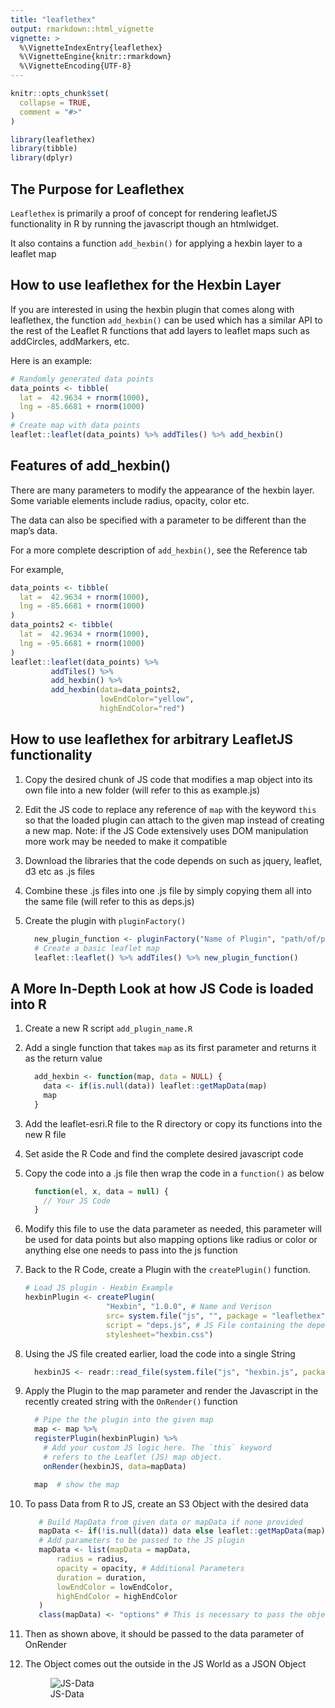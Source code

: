 ```yaml
---
title: "leaflethex"
output: rmarkdown::html_vignette
vignette: >
  %\VignetteIndexEntry{leaflethex}
  %\VignetteEngine{knitr::rmarkdown}
  %\VignetteEncoding{UTF-8}
---
```


```r
knitr::opts_chunk$set(
  collapse = TRUE,
  comment = "#>"
)
```

```r
library(leaflethex)
library(tibble)
library(dplyr)
```

## The Purpose for Leaflethex

`Leaflethex` is primarily a proof of concept for rendering leafletJS functionality in R by running the javascript though an htmlwidget.

It also contains a function `add_hexbin()` for applying a hexbin layer to a leaflet map

## How to use leaflethex for the Hexbin Layer

If you are interested in using the hexbin plugin that comes along with leaflethex, the function `add_hexbin()` can be used which has a similar API to the rest of the Leaflet R functions that add layers to leaflet maps such as addCircles, addMarkers, etc.

Here is an example:

```r
# Randomly generated data points
data_points <- tibble(
  lat =  42.9634 + rnorm(1000),
  lng = -85.6681 + rnorm(1000)
)
# Create map with data points
leaflet::leaflet(data_points) %>% addTiles() %>% add_hexbin()
```

## Features of add_hexbin()


There are many parameters to modify the appearance of the hexbin layer. Some variable elements include radius, opacity, color etc.

The data can also be specified with a parameter to be different than the map's data.

For a more complete description of `add_hexbin()`, see the Reference tab

For example,

```r
data_points <- tibble(
  lat =  42.9634 + rnorm(1000),
  lng = -85.6681 + rnorm(1000)
)
data_points2 <- tibble(
  lat =  42.9634 + rnorm(1000),
  lng = -95.6681 + rnorm(1000)
)
leaflet::leaflet(data_points) %>% 
         addTiles() %>% 
         add_hexbin() %>% 
         add_hexbin(data=data_points2, 
                    lowEndColor="yellow", 
                    highEndColor="red")
```

## How to use leaflethex for arbitrary LeafletJS functionality

#. Copy the desired chunk of JS code that modifies a map object into its own file into a new folder (will refer to this as example.js)
#. Edit the JS code to replace any reference of `map` with the keyword `this` so that the loaded plugin can attach to the given map instead of creating a new map. Note: if the JS Code extensively uses DOM manipulation more work may be needed to make it compatible
#. Download the libraries that the code depends on such as jquery, leaflet, d3 etc as .js files
#. Combine these .js files into one .js file by simply copying them all into the same file (will refer to this as deps.js)
#. Create the plugin with `pluginFactory()`

    ```r
      new_plugin_function <- pluginFactory("Name of Plugin", "path/of/parent/folder/", "leaflet-script.js", "deps.js", "stylesheet.css")
      # Create a basic leaflet map
      leaflet::leaflet() %>% addTiles() %>% new_plugin_function()
    ```

## A More In-Depth Look at how JS Code is loaded into R

#. Create a new R script `add_plugin_name.R`
#. Add a single function that takes `map` as its first parameter and returns it as the return value

    ```r
      add_hexbin <- function(map, data = NULL) {
        data <- if(is.null(data)) leaflet::getMapData(map)
        map
      }
    ```


#. Add the leaflet-esri.R file to the R directory or copy its functions into the new R file
#. Set aside the R Code and find the complete desired javascript code
#. Copy the code into a .js file then wrap the code in a `function()` as below

    ```js
      function(el, x, data = null) {
        // Your JS Code
      }
    ```
    
#. Modify this file to use the data parameter as needed, this parameter will be used for data points but also mapping options like radius or color or anything else one needs to pass into the js function

#. Back to the R Code, create a Plugin with the `createPlugin()` function.

    ```r
    # Load JS plugin - Hexbin Example
    hexbinPlugin <- createPlugin(
                      "Hexbin", "1.0.0", # Name and Verison
                      src= system.file("js", "", package = "leaflethex"), #Parent folder of the     dependencies and stylesheets
                      script = "deps.js", # JS File containing the dependencies
                      stylesheet="hexbin.css") 
    
    ```
    
#. Using the JS file created earlier, load the code into a single String

    ``` r
      hexbinJS <- readr::read_file(system.file("js", "hexbin.js", package = "leaflethex"))
    ```

#. Apply the Plugin to the map parameter and render the Javascript in the recently created string with the `OnRender()` function

    ```r
      # Pipe the the plugin into the given map
      map <- map %>%
      registerPlugin(hexbinPlugin) %>%
        # Add your custom JS logic here. The `this` keyword
        # refers to the Leaflet (JS) map object.
        onRender(hexbinJS, data=mapData)
    
      map  # show the map
    ```


#. To pass Data from R to JS, create an S3 Object with the desired data

    ```r
       # Build MapData from given data or mapData if none provided
       mapData <- if(!is.null(data)) data else leaflet::getMapData(map)
       # Add parameters to be passed to the JS plugin
       mapData <- list(mapData = mapData,
           radius = radius,
           opacity = opacity, # Additional Parameters
           duration = duration,
           lowEndColor = lowEndColor,
           highEndColor = highEndColor
       )
       class(mapData) <- "options" # This is necessary to pass the object as a JSON object instead of a JSON Array, much easier to deal with on the JS side
    ```

#. Then as shown above, it should be passed to the data parameter of OnRender

#. The Object comes out the outside in the JS World as a JSON Object

    ![JS-Data](jsdata.png)


